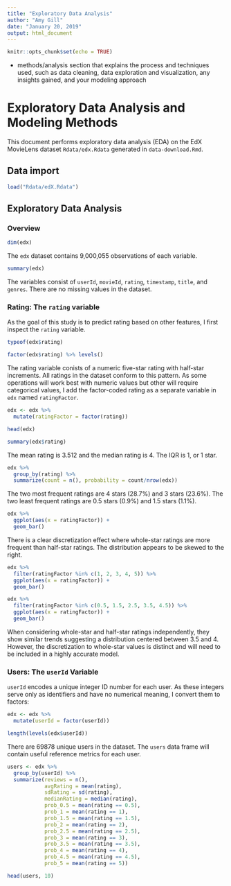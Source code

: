 ```yaml
---
title: "Exploratory Data Analysis"
author: "Amy Gill"
date: "January 20, 2019"
output: html_document
---
```


```r
knitr::opts_chunk$set(echo = TRUE)
```

  - methods/analysis section that explains the process and techniques used, such as data cleaning, data exploration and visualization, any insights gained, and your modeling approach


# Exploratory Data Analysis and Modeling Methods

This document performs exploratory data analysis (EDA) on the EdX MovieLens dataset `Rdata/edx.Rdata` generated in `data-download.Rmd`.

## Data import

```r
load("Rdata/edX.Rdata")
```

## Exploratory Data Analysis

### Overview

```r
dim(edx)
```

The `edx` dataset contains 9,000,055 observations of each variable.

```r
summary(edx)
```

The variables consist of `userId`, `movieId`, `rating`, `timestamp`, `title`, and `genres`. There are no missing values in the dataset.

### Rating: The `rating` variable

As the goal of this study is to predict rating based on other features, I first inspect the `rating` variable.
```r
typeof(edx$rating)
```

```r
factor(edx$rating) %>% levels()
```

The rating variable conists of a numeric five-star rating with half-star increments. All ratings in the dataset conform to this pattern. As some operations will work best with numeric values but other will require categorical values, I add the factor-coded rating as a separate variable in `edx` named `ratingFactor`.

```r
edx <- edx %>%
  mutate(ratingFactor = factor(rating))

head(edx)
```

```r
summary(edx$rating)
```

The mean rating is 3.512 and the median rating is 4. The IQR is 1, or 1 star.

```r
edx %>%
  group_by(rating) %>%
  summarize(count = n(), probability = count/nrow(edx))
```

The two most frequent ratings are 4 stars (28.7%) and 3 stars (23.6%). The two least frequent ratings are 0.5 stars (0.9%) and 1.5 stars (1.1%).


```r
edx %>%
  ggplot(aes(x = ratingFactor)) +
  geom_bar()
```

There is a clear discretization effect where whole-star ratings are more frequent than half-star ratings. The distribution appears to be skewed to the right.

```r
edx %>%
  filter(ratingFactor %in% c(1, 2, 3, 4, 5)) %>%
  ggplot(aes(x = ratingFactor)) +
  geom_bar()
```
```r
edx %>%
  filter(ratingFactor %in% c(0.5, 1.5, 2.5, 3.5, 4.5)) %>%
  ggplot(aes(x = ratingFactor)) +
  geom_bar()
```

When considering whole-star and half-star ratings independently, they show similar trends suggesting a distribution centered between 3.5 and 4. However, the discretization to whole-star values is distinct and will need to be included in a highly accurate model.

### Users: The `userId` Variable

`userId` encodes a unique integer ID number for each user. As these integers serve only as identifiers and have no numerical meaning, I convert them to factors:

```r
edx <- edx %>%
  mutate(userId = factor(userId))

length(levels(edx$userId))
```

There are 69878 unique users in the dataset. The `users` data frame will contain useful reference metrics for each user.

```r
users <- edx %>%
  group_by(userId) %>%
  summarize(reviews = n(),
            avgRating = mean(rating),
            sdRating = sd(rating),
            medianRating = median(rating),
            prob_0.5 = mean(rating == 0.5),
            prob_1 = mean(rating == 1),
            prob_1.5 = mean(rating == 1.5),
            prob_2 = mean(rating == 2),
            prob_2.5 = mean(rating == 2.5),
            prob_3 = mean(rating == 3),
            prob_3.5 = mean(rating == 3.5),
            prob_4 = mean(rating == 4),
            prob_4.5 = mean(rating == 4.5),
            prob_5 = mean(rating == 5))

head(users, 10)
```

